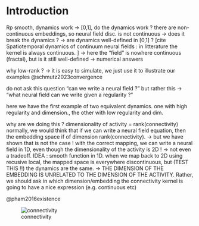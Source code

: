 # Introduction



Rp smooth, dynamics work
-> [0,1], do the dynamics work ?
there are non-continuous embeddings, so neural field disc.
is not continuous -> does it break the dynamics ?
                  -> are dynamics well-defined in [0,1] ?
                     [cite Spatiotemporal dynamics of continuum neural fields : in litterature
					   the kernel is always continuous. ]
				  -> here the "field" is nowhere continuous (fractal), but is it still well-defined
				  -> numerical answers

why low-rank ? -> it is easy to simulate, we just use it to illustrate our examples @schmutz2023convergence

do not ask this question "can we write a neural field ?" 
but rather this       -> "what neural field can we write given a regularity ?"

here we have the first example of two equivalent dynamics. one with high regularity and dimension.,
the other with low regularity and dim.


why are we doing this ?
dimensionality of activity = rank(connectivity)
normally, we would think that if we can write a neural field equation, then the embedding space if of dimension rank(connectivity).
-> but we have shown that is not the case ! with the correct mapping, we can write a neural field in 1D, even though the dimensionality of the activity is 2D !
-> not even a tradeoff. IDEA : smooth function in 1D. when we map back to 2D using recusive local, the mapped space is everywhere discontinuous, but (TEST THIS !!) the dynamics are the same. -> THE DIMENSION OF THE EMBEDDING IS UNRELATED TO THE DIMENSION OF THE ACTIVITY. Rather, we should ask in which dimension/embedding the connectivity kernel is going to have a nice expression (e.g. continuous etc)

@pham2016existence

![connectivity](figures/connectivity_binning.png)